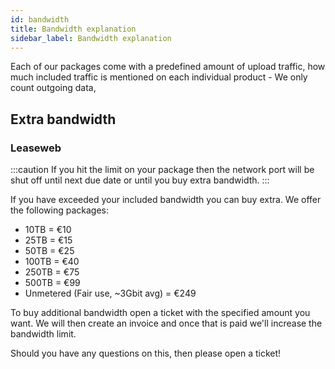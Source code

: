 ```yaml
---
id: bandwidth
title: Bandwidth explanation
sidebar_label: Bandwidth explanation
---
```


Each of our packages come with a predefined amount of upload traffic, how much included traffic is mentioned on each individual product - We only count outgoing data,

## Extra bandwidth

### Leaseweb

:::caution
If you hit the limit on your package then the network port will be shut off until next due date or until you buy extra bandwidth.
:::

If you have exceeded your included bandwidth you can buy extra. We offer the following packages:

- 10TB = €10
- 25TB = €15
- 50TB = €25
- 100TB = €40
- 250TB = €75
- 500TB = €99
- Unmetered (Fair use, ~3Gbit avg) = €249

To buy additional bandwidth open a ticket with the specified amount you want. We will then create an invoice and once that is paid we'll increase the bandwidth limit.

Should you have any questions on this, then please open a ticket!

